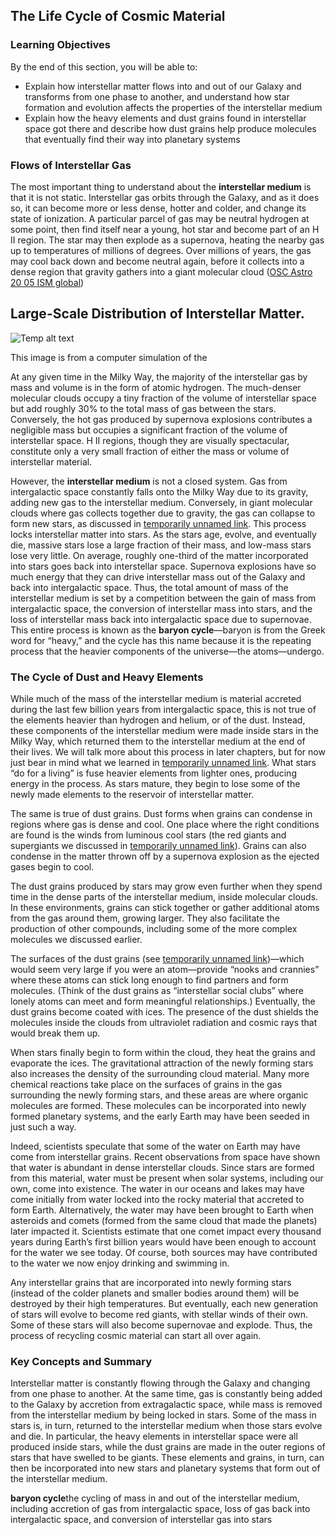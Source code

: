 ## The Life Cycle of Cosmic Material
### Learning Objectives

By the end of this section, you will be able to:

* Explain how interstellar matter flows into and out of our Galaxy and transforms from one phase to another, and understand how star formation and evolution affects the properties of the interstellar medium
* Explain how the heavy elements and dust grains found in interstellar space got there and describe how dust grains help produce molecules that eventually find their way into planetary systems



### Flows of Interstellar Gas

The most important thing to understand about the **interstellar medium** is that it is not static. Interstellar gas orbits through the Galaxy, and as it does so, it can become more or less dense, hotter and colder, and change its state of ionization. A particular parcel of gas may be neutral hydrogen at some point, then find itself near a young, hot star and become part of an H II region. The star may then explode as a supernova, heating the nearby gas up to temperatures of millions of degrees. Over millions of years, the gas may cool back down and become neutral again, before it collects into a dense region that gravity gathers into a giant molecular cloud ([OSC Astro 20 05 ISM global](OSC_Astro_20_05_ISM_global))

## Large-Scale Distribution of Interstellar Matter.
![Temp alt text](__MEDIA_URL__OSC_Astro_20_05_ISM_global.jpg)<p>This image is from a computer simulation of the </p>
At any given time in the Milky Way, the majority of the interstellar gas by mass and volume is in the form of atomic hydrogen. The much-denser molecular clouds occupy a tiny fraction of the volume of interstellar space but add roughly 30% to the total mass of gas between the stars. Conversely, the hot gas produced by supernova explosions contributes a negligible mass but occupies a significant fraction of the volume of interstellar space. H II regions, though they are visually spectacular, constitute only a very small fraction of either the mass or volume of interstellar material.

However, the **interstellar medium** is not a closed system. Gas from intergalactic space constantly falls onto the Milky Way due to its gravity, adding new gas to the interstellar medium. Conversely, in giant molecular clouds where gas collects together due to gravity, the gas can collapse to form new stars, as discussed in [temporarily unnamed link](). This process locks interstellar matter into stars. As the stars age, evolve, and eventually die, massive stars lose a large fraction of their mass, and low-mass stars lose very little. On average, roughly one-third of the matter incorporated into stars goes back into interstellar space. Supernova explosions have so much energy that they can drive interstellar mass out of the Galaxy and back into intergalactic space. Thus, the total amount of mass of the interstellar medium is set by a competition between the gain of mass from intergalactic space, the conversion of interstellar mass into stars, and the loss of interstellar mass back into intergalactic space due to supernovae. This entire process is known as the **baryon cycle**—baryon is from the Greek word for “heavy,” and the cycle has this name because it is the repeating process that the heavier components of the universe—the atoms—undergo.



### The Cycle of Dust and Heavy Elements

While much of the mass of the interstellar medium is material accreted during the last few billion years from intergalactic space, this is not true of the elements heavier than hydrogen and helium, or of the dust. Instead, these components of the interstellar medium were made inside stars in the Milky Way, which returned them to the interstellar medium at the end of their lives. We will talk more about this process in later chapters, but for now just bear in mind what we learned in [temporarily unnamed link](). What stars “do for a living” is fuse heavier elements from lighter ones, producing energy in the process. As stars mature, they begin to lose some of the newly made elements to the reservoir of interstellar matter.

The same is true of dust grains. Dust forms when grains can condense in regions where gas is dense and cool. One place where the right conditions are found is the winds from luminous cool stars (the red giants and supergiants we discussed in [temporarily unnamed link]()). Grains can also condense in the matter thrown off by a supernova explosion as the ejected gases begin to cool.

The dust grains produced by stars may grow even further when they spend time in the dense parts of the interstellar medium, inside molecular clouds. In these environments, grains can stick together or gather additional atoms from the gas around them, growing larger. They also facilitate the production of other compounds, including some of the more complex molecules we discussed earlier.

The surfaces of the dust grains (see [temporarily unnamed link]())—which would seem very large if you were an atom—provide “nooks and crannies” where these atoms can stick long enough to find partners and form molecules. (Think of the dust grains as “interstellar social clubs” where lonely atoms can meet and form meaningful relationships.) Eventually, the dust grains become coated with ices. The presence of the dust shields the molecules inside the clouds from ultraviolet radiation and cosmic rays that would break them up.

When stars finally begin to form within the cloud, they heat the grains and evaporate the ices. The gravitational attraction of the newly forming stars also increases the density of the surrounding cloud material. Many more chemical reactions take place on the surfaces of grains in the gas surrounding the newly forming stars, and these areas are where organic molecules are formed. These molecules can be incorporated into newly formed planetary systems, and the early Earth may have been seeded in just such a way.

Indeed, scientists speculate that some of the water on Earth may have come from interstellar grains. Recent observations from space have shown that water is abundant in dense interstellar clouds. Since stars are formed from this material, water must be present when solar systems, including our own, come into existence. The water in our oceans and lakes may have come initially from water locked into the rocky material that accreted to form Earth. Alternatively, the water may have been brought to Earth when asteroids and comets (formed from the same cloud that made the planets) later impacted it. Scientists estimate that one comet impact every thousand years during Earth’s first billion years would have been enough to account for the water we see today. Of course, both sources may have contributed to the water we now enjoy drinking and swimming in.

Any interstellar grains that are incorporated into newly forming stars (instead of the colder planets and smaller bodies around them) will be destroyed by their high temperatures. But eventually, each new generation of stars will evolve to become red giants, with stellar winds of their own. Some of these stars will also become supernovae and explode. Thus, the process of recycling cosmic material can start all over again.



### Key Concepts and Summary

Interstellar matter is constantly flowing through the Galaxy and changing from one phase to another. At the same time, gas is constantly being added to the Galaxy by accretion from extragalactic space, while mass is removed from the interstellar medium by being locked in stars. Some of the mass in stars is, in turn, returned to the interstellar medium when those stars evolve and die. In particular, the heavy elements in interstellar space were all produced inside stars, while the dust grains are made in the outer regions of stars that have swelled to be giants. These elements and grains, in turn, can then be incorporated into new stars and planetary systems that form out of the interstellar medium.



**baryon cycle**the cycling of mass in and out of the interstellar medium, including accretion of gas from intergalactic space, loss of gas back into intergalactic space, and conversion of interstellar gas into stars